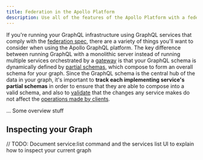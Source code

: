```yaml
---
title: Federation in the Apollo Platform
description: Use all of the features of the Apollo Platform with a federated GraphQL architecture
---
```


If you're running your GraphQL infrastructure using GraphQL services that comply with the [federation spec](https://www.apollographql.com/docs/apollo-server/federation/federation-spec/), there are a variety of things you'll want to consider when using the Apollo GraphQL platform. The key difference between running GraphQL with a monolithic server instead of running multiple services orchestrated by a [gateway](https://www.apollographql.com/docs/apollo-server/federation/implementing/#running-a-gateway) is that your GraphQL schema is dynamically defined by [partial schemas](<LINK_TO_GLOSSARY>), which compose to form an overall schema for your graph. Since the GraphQL schema is the central hub of the data in your graph, it's important to **track each implementing service's partial schemas** in order to ensure that they are able to compose into a valid schema, and also to [validate](<LINK_TO_SCHEMA_VALIDATION>) that the changes any service makes do not affect the [operations made by clients](LINK_TO_METRICS).

... Some overview stuff

## Inspecting your Graph

// TODO: Document service:list command and the services list UI to explain how to inspect your current graph